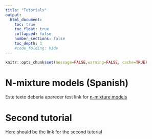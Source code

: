 ```yaml
---
title: "Tutorials"
output:
  html_document:
    toc: true
    toc_float: true
    collapsed: false
    number_sections: false
    toc_depth: 1
    #code_folding: hide
---
```


```r
knitr::opts_chunk$set(message=FALSE,warning=FALSE, cache=TRUE)
```



# N-mixture models (Spanish)

Este texto debería aparecer
test link for [n-mixture models](https://jabiologo.github.io/web/tutorials/nmixture.html)

# Second tutorial

Here should be the link for the second tutorial

